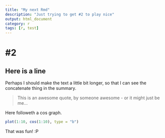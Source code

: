 ---
title: "My next Rmd"
description: "Just trying to get #2 to play nice"
output: html_document
category: r
tags: [r, test]
---

# #2

## Here is a line

Perhaps I should make the text a little bit longer, so that I can see the concatenate thing in the summary.

> This is an awesome quote, by someone awesome - or it might just be me...

Here followeth a cos graph.

```{r}
plot(1:10, cos(1:10), type = "b")
```

That was fun! :P